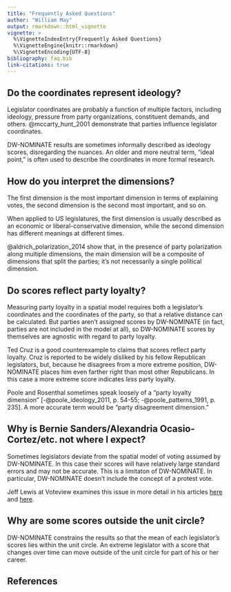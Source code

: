 ```yaml
---
title: "Frequently Asked Questions"
author: "William May"
output: rmarkdown::html_vignette
vignette: >
  %\VignetteIndexEntry{Frequently Asked Questions}
  %\VignetteEngine{knitr::rmarkdown}
  %\VignetteEncoding{UTF-8}
bibliography: faq.bib
link-citations: true
---
```


## Do the coordinates represent ideology?

Legislator coordinates are probably a function of multiple factors, including
ideology, pressure from party organizations, constituent demands, and
others. @mccarty_hunt_2001 demonstrate that parties influence legislator
coordinates.

DW-NOMINATE results are sometimes informally described as ideology scores,
disregarding the nuances. An older and more neutral term, "ideal point," is
often used to describe the coordinates in more formal research.

## How do you interpret the dimensions?

The first dimension is the most important dimension in terms of explaining
votes, the second dimension is the second most important, and so on.

When applied to US legislatures, the first dimension is usually described as an
economic or liberal-conservative dimension, while the second dimension has
different meanings at different times.

@aldrich_polarization_2014 show that, in the presence of party polarization
along multiple dimensions, the main dimension will be a composite of dimensions
that split the parties; it's not necessarily a single political dimension.

## Do scores reflect party loyalty?

Measuring party loyalty in a spatial model requires both a legislator's
coordinates and the coordinates of the party, so that a relative distance can be
calculated. But parties aren't assigned scores by DW-NOMINATE (in fact, parties
are not included in the model at all), so DW-NOMINATE scores by themselves are
agnostic with regard to party loyalty.

Ted Cruz is a good counterexample to claims that scores reflect party
loyalty. Cruz is reported to be widely disliked by his fellow Republican
legislators, but, because he disagrees from a more extreme position, DW-NOMINATE
places him even farther right than most other Republicans. In this case a more
extreme score indicates *less* party loyalty.

Poole and Rosenthal sometimes speak loosely of a "party loyalty dimension"
[-@poole_ideology_2011, p. 54-55; -@poole_patterns_1991, p. 235]. A more
accurate term would be "party disagreement dimension."

## Why is Bernie Sanders/Alexandria Ocasio-Cortez/etc. not where I expect?

Sometimes legislators deviate from the spatial model of voting assumed by
DW-NOMINATE. In this case their scores will have relatively large standard
errors and may not be accurate. This is a limitaton of DW-NOMINATE. In
particular, DW-NOMINATE doesn't include the concept of a protest vote.

Jeff Lewis at Voteview examines this issue in more detail in his articles
[here](https://voteview.com/articles/ocasio_cortez) and
[here](https://voteview.com/articles/Ocasio-Cortez_Omar_Pressley_Tlaib).

## Why are some scores outside the unit circle?

DW-NOMINATE constrains the results so that the mean of each legislator's scores
lies within the unit circle. An extreme legislator with a score that changes
over time can move outside of the unit circle for part of his or her career.

## References
